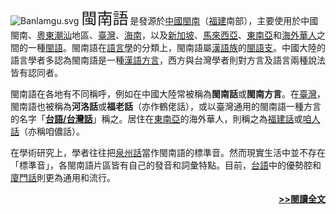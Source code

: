 [[File:Banlamgu.svg|right]]
<span style="margin-right: 0.1em; font-size: 180%;">閩南語</span>是發源於[[中國|中國]][[閩南|閩南]]（[[福建|福建]]南部），主要使用於中國閩南、[[粵東|粵東]][[潮汕|潮汕]]地區、[[臺灣|臺灣]]、[[海南|海南]]，以及[[新加坡|新加坡]]、[[馬來西亞|馬來西亞]]、[[東南亞|東南亞]]和[[海外華人|海外華人]]之間的一種[[閩語|閩語]]。閩南語在[[語言學|語言學]]的分類上，閩南語屬[[漢語族|漢語族]]的[[閩語支|閩語支]]。中國大陸的語言學者多認為閩南語是一種[[漢語方言|漢語方言]]，西方與台灣學者則對方言及語言兩種說法皆有認同者。

閩南語在各地有不同稱呼，例如在中國大陸常被稱為'''閩南話'''或'''閩南方言'''。在[[臺灣|臺灣]]，閩南語也被稱為'''河洛話'''或'''福老話'''（亦作鶴佬話），或以臺灣通用的閩南語一種方言的名字「'''[[台灣閩南語|台語/台灣話]]'''」稱之。居住在[[東南亞|東南亞]]的海外華人，則稱之為[[福建話|福建話]]或[[咱人話|咱人話]]（亦稱咱儂話）。

在學術研究上，學者往往把[[泉州話|泉州話]]當作閩南語的標準音。然而現實生活中並不存在「標準音」，各閩南語片區皆有自己的發音和詞彙特點。目前，[[台語|台語]]中的優勢腔和[[廈門話|廈門話]]則更為通用和流行。
<div style="text-align: right;">'''[[閩南語|>>閱讀全文]]'''</div>